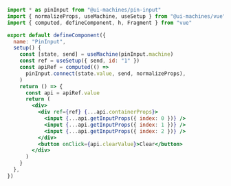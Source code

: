 ```jsx
import * as pinInput from "@ui-machines/pin-input"
import { normalizeProps, useMachine, useSetup } from "@ui-machines/vue"
import { computed, defineComponent, h, Fragment } from "vue"

export default defineComponent({
  name: "PinInput",
  setup() {
    const [state, send] = useMachine(pinInput.machine)
    const ref = useSetup({ send, id: "1" })
    const apiRef = computed(() =>
      pinInput.connect(state.value, send, normalizeProps),
    )
    return () => {
      const api = apiRef.value
      return (
        <div>
          <div ref={ref} {...api.containerProps}>
            <input {...api.getInputProps({ index: 0 })} />
            <input {...api.getInputProps({ index: 1 })} />
            <input {...api.getInputProps({ index: 2 })} />
          </div>
          <button onClick={api.clearValue}>Clear</button>
        </div>
      )
    }
  },
})
```
